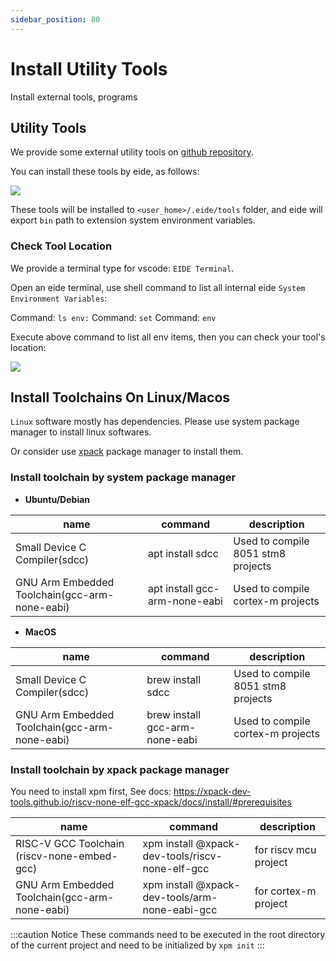 ```yaml
---
sidebar_position: 80
---
```


# Install Utility Tools

Install external tools, programs

## Utility Tools

We provide some external utility tools on [github repository](https://github.com/github0null/eide_default_external_tools_index).

You can install these tools by eide, as follows:

![](/docs_img/install_ext_tools.png)

These tools will be installed to `<user_home>/.eide/tools` folder, and eide will export `bin` path to extension system environment variables.

### Check Tool Location

We provide a terminal type for vscode: `EIDE Terminal`.

Open an eide terminal, use shell command to list all internal eide `System Environment Variables`:


<Tabs>
  <TabItem value="win32" label="Windows (Powershell)" default>
    Command: <code>ls env:</code>
  </TabItem>
  <TabItem value="win32-cmd" label="Windows (CMD)" default>
    Command: <code>set</code>
  </TabItem>
  <TabItem value="linux" label="Linux">
    Command: <code>env</code>
  </TabItem>
</Tabs>

Execute above command to list all env items, then you can check your tool's location:

![](/docs_img/list_env.png)

## Install Toolchains On Linux/Macos

`Linux` software mostly has dependencies. Please use system package manager to install linux softwares.

Or consider use [xpack](https://xpack-dev-tools.github.io/) package manager to install them.

### Install toolchain by system package manager

- **Ubuntu/Debian**

|name|command|description|
|----|----|----|
|Small Device C Compiler(sdcc)|apt install sdcc| Used to compile 8051 stm8 projects |
|GNU Arm Embedded Toolchain(gcc-arm-none-eabi)|apt install gcc-arm-none-eabi| Used to compile cortex-m projects |

- **MacOS**

|name|command|description|
|----|----|----|
|Small Device C Compiler(sdcc)|brew install sdcc| Used to compile 8051 stm8 projects |
|GNU Arm Embedded Toolchain(gcc-arm-none-eabi)|brew install gcc-arm-none-eabi| Used to compile cortex-m projects |

### Install toolchain by xpack package manager

You need to install xpm first, See docs: https://xpack-dev-tools.github.io/riscv-none-elf-gcc-xpack/docs/install/#prerequisites

|name|command|description|
|----|----|----|
|RISC-V GCC Toolchain (riscv-none-embed-gcc)| xpm install @xpack-dev-tools/riscv-none-elf-gcc | for riscv mcu project |
|GNU Arm Embedded Toolchain(gcc-arm-none-eabi)| xpm install @xpack-dev-tools/arm-none-eabi-gcc | for cortex-m project |

:::caution Notice
These commands need to be executed in the root directory of the current project and need to be initialized by `xpm init`
:::